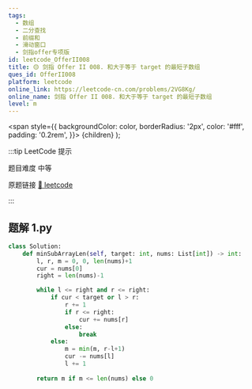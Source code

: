 ```yaml
---
tags:
  - 数组
  - 二分查找
  - 前缀和
  - 滑动窗口
  - 剑指offer专项版
id: leetcode_OfferII008
title: 🟡 剑指 Offer II 008. 和大于等于 target 的最短子数组
ques_id: OfferII008
platform: leetcode
online_link: https://leetcode-cn.com/problems/2VG8Kg/
online_name: 剑指 Offer II 008. 和大于等于 target 的最短子数组
level: m
---
```


  <span
    style={{
      backgroundColor: color,
      borderRadius: '2px',
      color: '#fff',
      padding: '0.2rem',
    }}>
    {children}
  </span>
);

:::tip LeetCode 提示

题目难度 <Highlight color="#ffc01e">中等</Highlight>

原题链接 [🔗 leetcode](https://leetcode-cn.com/problems/2VG8Kg/)

:::



## 题解 1.py

```py
class Solution:
    def minSubArrayLen(self, target: int, nums: List[int]) -> int:
        l, r, m = 0, 0, len(nums)+1
        cur = nums[0]
        right = len(nums)-1

        while l <= right and r <= right:
            if cur < target or l > r:
                r += 1
                if r <= right:
                    cur += nums[r]
                else:
                    break
            else:
                m = min(m, r-l+1)
                cur -= nums[l]
                l += 1
        
        return m if m <= len(nums) else 0
```


